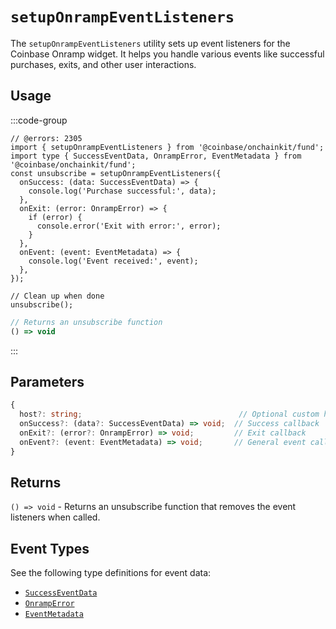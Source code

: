 # `setupOnrampEventListeners`

The `setupOnrampEventListeners` utility sets up event listeners for the Coinbase Onramp widget. It helps you handle various events like successful purchases, exits, and other user interactions.

## Usage

:::code-group

```tsx twoslash [code]
// @errors: 2305
import { setupOnrampEventListeners } from '@coinbase/onchainkit/fund';
import type { SuccessEventData, OnrampError, EventMetadata } from '@coinbase/onchainkit/fund';
const unsubscribe = setupOnrampEventListeners({
  onSuccess: (data: SuccessEventData) => {
    console.log('Purchase successful:', data);
  },
  onExit: (error: OnrampError) => {
    if (error) {
      console.error('Exit with error:', error);
    }
  },
  onEvent: (event: EventMetadata) => {
    console.log('Event received:', event);
  },
});

// Clean up when done
unsubscribe();
```

```ts [return value]
// Returns an unsubscribe function
() => void
```

:::

## Parameters

```typescript
{
  host?: string;                                   // Optional custom host URL
  onSuccess?: (data?: SuccessEventData) => void;  // Success callback
  onExit?: (error?: OnrampError) => void;         // Exit callback
  onEvent?: (event: EventMetadata) => void;       // General event callback
}
```

## Returns

`() => void` - Returns an unsubscribe function that removes the event listeners when called.

## Event Types

See the following type definitions for event data:

- [`SuccessEventData`](/builderkits/onchainkit/fund/types#successeventdata)
- [`OnrampError`](/builderkits/onchainkit/fund/types#onramperror)
- [`EventMetadata`](/builderkits/onchainkit/fund/types#eventmetadata)
